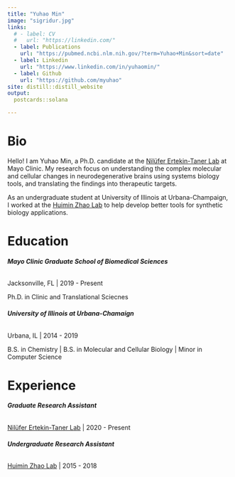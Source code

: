 ```yaml
---
title: "Yuhao Min"
image: "sigridur.jpg"
links:
  # - label: CV
  #   url: "https://linkedin.com/"
  - label: Publications 
    url: "https://pubmed.ncbi.nlm.nih.gov/?term=Yuhao+Min&sort=date"
  - label: Linkedin
    url: "https://www.linkedin.com/in/yuhaomin/"
  - label: Github
    url: "https://github.com/myuhao"
site: distill::distill_website
output:
  postcards::solana

---
```

 
# Bio

Hello! I am Yuhao Min, a Ph.D. candidate at the [Nilüfer Ertekin-Taner Lab](https://www.mayo.edu/research/labs/genetics-of-alzheimers-disease-and-endophenotypes/overview) at Mayo Clinic. My research focus on understanding the complex molecular and cellular changes in neurodegenerative brains using systems biology tools, and translating the findings into therapeutic targets.

As an undergraduate student at University of Illinois at Urbana-Champaign, I worked at the [Huimin Zhao Lab](http://faculty.scs.illinois.edu/~zhaogrp/) to help develop better tools for synthetic biology applications.


# Education

###### **Mayo Clinic Graduate School of Biomedical Sciences**

Jacksonville, FL | 2019 - Present

Ph.D. in Clinic and Translational Sciecnes 


###### **University of Illinois at Urbana-Chamaign** 

Urbana, IL | 2014 - 2019

B.S. in Chemistry | B.S. in Molecular and Cellular Biology | Minor in Computer Science 

# Experience

###### **Graduate Research Assistant** 

[Nilüfer Ertekin-Taner Lab](https://www.mayo.edu/research/labs/genetics-of-alzheimers-disease-and-endophenotypes/overview) | 2020 - Present

###### **Undergraduate Research Assistant** 

[Huimin Zhao Lab](http://faculty.scs.illinois.edu/~zhaogrp/) | 2015 - 2018